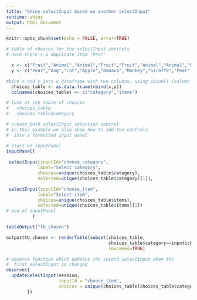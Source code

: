 ```yaml
---
title: "Shiny selectInput based on another selectInput"
runtime: shiny
output: html_document
---
```


```r
knitr::opts_chunk$set(echo = FALSE, error=TRUE)

```

```r

# table of choices for the selectInput controls
# note there's a duplicate item 'Pear'

  x <- c("Fruit","Animal","Animal","Fruit","Fruit","Animal","Animal","Fruit")
  y <- c("Pear","Dog","Cat","Apple","Banana","Monkey","Giraffe","Pear")

#bind x and y into a dataframe with two columns, using cbind() (column bind)
  choices_table <- as.data.frame(cbind(x,y))
  colnames(choices_table) <- c("category","items")

# look at the table of choices
#   choices_table
#   choices_table$category

```

```r

# create both selectInput selection control
# in this example we also show how to add the controls
#  into a formatted input panel

# start of inputPanel
inputPanel(
 
 selectInput(inputId="choose_category",
            label="Select category",
            choices=unique(choices_table$category),
            selected=unique(choices_table$category)[1]),

 selectInput(inputId="choose_item",
            label="Select item",
            choices=unique(choices_table$items),
            selected=unique(choices_table$items)[1])
# end of inputPanel
          )

tableOutput("tb_chosen")

output$tb_chosen <- renderTable(subset(choices_table,
                                       choices_table$category==input$choose_category &                                                 choices_table$items==input$choose_item), 
                                       rownames=TRUE)

# observe function which updates the second selectInput when the 
#  first selectInput is changed
observe({
  updateSelectInput(session,
                    inputId = "choose_item",
                    choices = unique(choices_table[choices_table$category == input$choose_category, "items"]))
        })

```